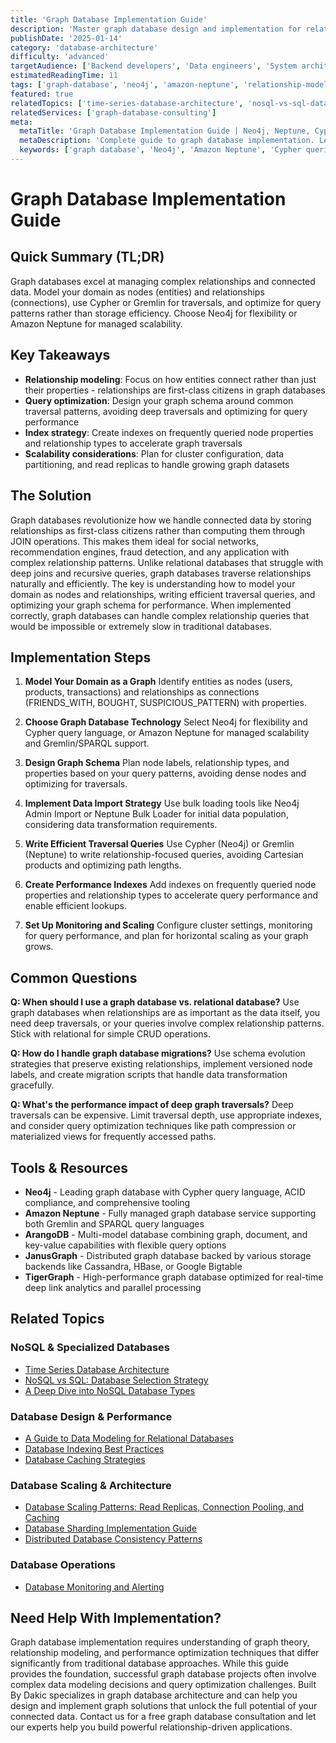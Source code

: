 ```yaml
---
title: 'Graph Database Implementation Guide'
description: 'Master graph database design and implementation for relationship-heavy applications using Neo4j, Amazon Neptune, and other graph technologies.'
publishDate: '2025-01-14'
category: 'database-architecture'
difficulty: 'advanced'
targetAudience: ['Backend developers', 'Data engineers', 'System architects']
estimatedReadingTime: 11
tags: ['graph-database', 'neo4j', 'amazon-neptune', 'relationship-modeling', 'cypher']
featured: true
relatedTopics: ['time-series-database-architecture', 'nosql-vs-sql-database-selection-strategy', 'a-deep-dive-into-nosql-database-types', 'a-guide-to-data-modeling-for-relational-databases', 'database-indexing-best-practices', 'database-scaling-patterns-read-replicas-connection-pooling-and-caching', 'database-monitoring-alerting', 'database-caching-strategies', 'distributed-database-consistency-patterns', 'database-sharding-implementation-guide']
relatedServices: ['graph-database-consulting']
meta:
  metaTitle: 'Graph Database Implementation Guide | Neo4j, Neptune, Cypher'
  metaDescription: 'Complete guide to graph database implementation. Learn data modeling, Cypher queries, and best practices for relationship-heavy applications.'
  keywords: ['graph database', 'Neo4j', 'Amazon Neptune', 'Cypher queries', 'graph modeling']
---
```


# Graph Database Implementation Guide

## Quick Summary (TL;DR)

Graph databases excel at managing complex relationships and connected data. Model your domain as nodes (entities) and relationships (connections), use Cypher or Gremlin for traversals, and optimize for query patterns rather than storage efficiency. Choose Neo4j for flexibility or Amazon Neptune for managed scalability.

## Key Takeaways

- **Relationship modeling**: Focus on how entities connect rather than just their properties - relationships are first-class citizens in graph databases
- **Query optimization**: Design your graph schema around common traversal patterns, avoiding deep traversals and optimizing for query performance
- **Index strategy**: Create indexes on frequently queried node properties and relationship types to accelerate graph traversals
- **Scalability considerations**: Plan for cluster configuration, data partitioning, and read replicas to handle growing graph datasets

## The Solution

Graph databases revolutionize how we handle connected data by storing relationships as first-class citizens rather than computing them through JOIN operations. This makes them ideal for social networks, recommendation engines, fraud detection, and any application with complex relationship patterns. Unlike relational databases that struggle with deep joins and recursive queries, graph databases traverse relationships naturally and efficiently. The key is understanding how to model your domain as nodes and relationships, writing efficient traversal queries, and optimizing your graph schema for performance. When implemented correctly, graph databases can handle complex relationship queries that would be impossible or extremely slow in traditional databases.

## Implementation Steps

1. **Model Your Domain as a Graph**
   Identify entities as nodes (users, products, transactions) and relationships as connections (FRIENDS_WITH, BOUGHT, SUSPICIOUS_PATTERN) with properties.

2. **Choose Graph Database Technology**
   Select Neo4j for flexibility and Cypher query language, or Amazon Neptune for managed scalability and Gremlin/SPARQL support.

3. **Design Graph Schema**
   Plan node labels, relationship types, and properties based on your query patterns, avoiding dense nodes and optimizing for traversals.

4. **Implement Data Import Strategy**
   Use bulk loading tools like Neo4j Admin Import or Neptune Bulk Loader for initial data population, considering data transformation requirements.

5. **Write Efficient Traversal Queries**
   Use Cypher (Neo4j) or Gremlin (Neptune) to write relationship-focused queries, avoiding Cartesian products and optimizing path lengths.

6. **Create Performance Indexes**
   Add indexes on frequently queried node properties and relationship types to accelerate query performance and enable efficient lookups.

7. **Set Up Monitoring and Scaling**
   Configure cluster settings, monitoring for query performance, and plan for horizontal scaling as your graph grows.

## Common Questions

**Q: When should I use a graph database vs. relational database?**
Use graph databases when relationships are as important as the data itself, you need deep traversals, or your queries involve complex relationship patterns. Stick with relational for simple CRUD operations.

**Q: How do I handle graph database migrations?**
Use schema evolution strategies that preserve existing relationships, implement versioned node labels, and create migration scripts that handle data transformation gracefully.

**Q: What's the performance impact of deep graph traversals?**
Deep traversals can be expensive. Limit traversal depth, use appropriate indexes, and consider query optimization techniques like path compression or materialized views for frequently accessed paths.

## Tools & Resources

- **Neo4j** - Leading graph database with Cypher query language, ACID compliance, and comprehensive tooling
- **Amazon Neptune** - Fully managed graph database service supporting both Gremlin and SPARQL query languages
- **ArangoDB** - Multi-model database combining graph, document, and key-value capabilities with flexible query options
- **JanusGraph** - Distributed graph database backed by various storage backends like Cassandra, HBase, or Google Bigtable
- **TigerGraph** - High-performance graph database optimized for real-time deep link analytics and parallel processing

## Related Topics

### NoSQL & Specialized Databases
- [Time Series Database Architecture](/topics/time-series-database-architecture)
- [NoSQL vs SQL: Database Selection Strategy](/topics/nosql-vs-sql-database-selection-strategy)
- [A Deep Dive into NoSQL Database Types](/topics/a-deep-dive-into-nosql-database-types)

### Database Design & Performance
- [A Guide to Data Modeling for Relational Databases](/topics/a-guide-to-data-modeling-for-relational-databases)
- [Database Indexing Best Practices](/topics/database-indexing-best-practices)
- [Database Caching Strategies](/topics/database-caching-strategies)

### Database Scaling & Architecture
- [Database Scaling Patterns: Read Replicas, Connection Pooling, and Caching](/topics/database-scaling-patterns-read-replicas-connection-pooling-and-caching)
- [Database Sharding Implementation Guide](/topics/database-sharding-implementation-guide)
- [Distributed Database Consistency Patterns](/topics/distributed-database-consistency-patterns)

### Database Operations
- [Database Monitoring and Alerting](/topics/database-monitoring-alerting)

## Need Help With Implementation?

Graph database implementation requires understanding of graph theory, relationship modeling, and performance optimization techniques that differ significantly from traditional database approaches. While this guide provides the foundation, successful graph database projects often involve complex data modeling decisions and query optimization challenges. Built By Dakic specializes in graph database architecture and can help you design and implement graph solutions that unlock the full potential of your connected data. Contact us for a free graph database consultation and let our experts help you build powerful relationship-driven applications.
